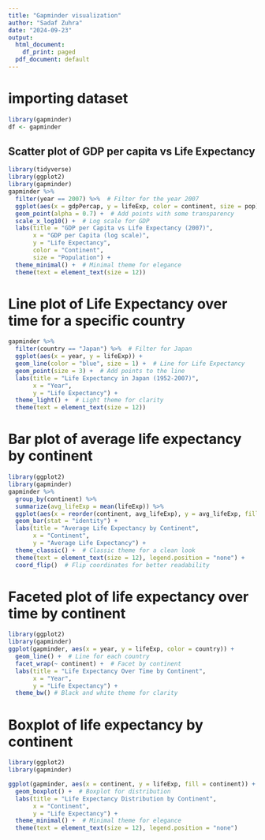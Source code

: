 ```yaml
---
title: "Gapminder visualization"
author: "Sadaf Zuhra"
date: "2024-09-23"
output:
  html_document:
    df_print: paged
  pdf_document: default
---
```

# importing dataset

```r
library(gapminder)
df <- gapminder

```

## Scatter plot of GDP per capita vs Life Expectancy

```r
library(tidyverse)
library(ggplot2)
library(gapminder)
gapminder %>%
  filter(year == 2007) %>%  # Filter for the year 2007
  ggplot(aes(x = gdpPercap, y = lifeExp, color = continent, size = pop)) +
  geom_point(alpha = 0.7) +  # Add points with some transparency
  scale_x_log10() +  # Log scale for GDP
  labs(title = "GDP per Capita vs Life Expectancy (2007)",
       x = "GDP per Capita (log scale)",
       y = "Life Expectancy",
       color = "Continent",
       size = "Population") +
  theme_minimal() +  # Minimal theme for elegance
  theme(text = element_text(size = 12))

```
# Line plot of Life Expectancy over time for a specific country

```r
gapminder %>%
  filter(country == "Japan") %>%  # Filter for Japan
  ggplot(aes(x = year, y = lifeExp)) +
  geom_line(color = "blue", size = 1) +  # Line for Life Expectancy
  geom_point(size = 3) +  # Add points to the line
  labs(title = "Life Expectancy in Japan (1952-2007)",
       x = "Year",
       y = "Life Expectancy") +
  theme_light() +  # Light theme for clarity
  theme(text = element_text(size = 12))
```

# Bar plot of average life expectancy by continent

```r
library(ggplot2)
library(gapminder)
gapminder %>%
  group_by(continent) %>%
  summarize(avg_lifeExp = mean(lifeExp)) %>%
  ggplot(aes(x = reorder(continent, avg_lifeExp), y = avg_lifeExp, fill = continent)) +
  geom_bar(stat = "identity") +
  labs(title = "Average Life Expectancy by Continent",
       x = "Continent",
       y = "Average Life Expectancy") +
  theme_classic() +  # Classic theme for a clean look
  theme(text = element_text(size = 12), legend.position = "none") +
  coord_flip()  # Flip coordinates for better readability

```

# Faceted plot of life expectancy over time by continent

```r
library(ggplot2)
library(gapminder)
ggplot(gapminder, aes(x = year, y = lifeExp, color = country)) +
  geom_line() +  # Line for each country
  facet_wrap(~ continent) +  # Facet by continent
  labs(title = "Life Expectancy Over Time by Continent",
       x = "Year",
       y = "Life Expectancy") +
  theme_bw() # Black and white theme for clarity

```

# Boxplot of life expectancy by continent

```r
library(ggplot2)
library(gapminder)

ggplot(gapminder, aes(x = continent, y = lifeExp, fill = continent)) +
  geom_boxplot() +  # Boxplot for distribution
  labs(title = "Life Expectancy Distribution by Continent",
       x = "Continent",
       y = "Life Expectancy") +
  theme_minimal() +  # Minimal theme for elegance
  theme(text = element_text(size = 12), legend.position = "none")


```






















